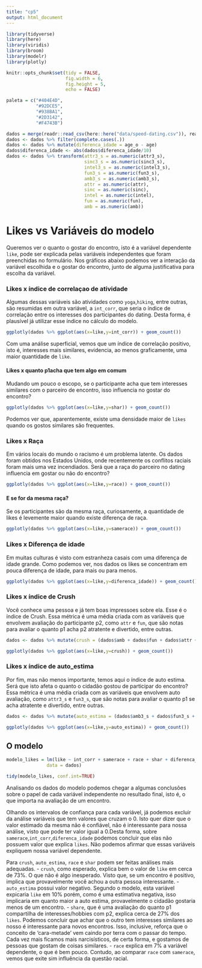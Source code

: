 ```yaml
---
title: "cp5"
output: html_document
---
```


```r
library(tidyverse)
library(here)
library(viridis)
library(broom)
library(modelr)
library(plotly)

knitr::opts_chunk$set(tidy = FALSE,
                      fig.width = 6,
                      fig.height = 5,
                      echo = FALSE)

paleta = c("#404E4D",
           "#92DCE5",
           "#938BA1",
           "#2D3142",
           "#F4743B")
```

```r
dados = merge(readr::read_csv(here::here("data/speed-dating.csv")), readr::read_csv(here::here("data/speed-dating2.csv")))
dados <- dados %>% filter(complete.cases(.))
dados <- dados %>% mutate(diferenca_idade = age_o - age) 
dados$diferenca_idade <- abs(dados$diferenca_idade/10)
dados <- dados %>% transform(attr3_s = as.numeric(attr3_s),
                             sinc3_s = as.numeric(sinc3_s),
                             intel3_s = as.numeric(intel3_s),
                             fun3_s = as.numeric(fun3_s),
                             amb3_s = as.numeric(amb3_s),
                             attr = as.numeric(attr),
                             sinc = as.numeric(sinc),
                             intel = as.numeric(intel),
                             fun = as.numeric(fun),
                             amb = as.numeric(amb))
```
# Likes vs Variáveis do modelo

Queremos ver o quanto o gostar do encontro, isto é a variável dependente `like`, pode ser explicada pelas variáveis independentes que foram preenchidas no formulário. Nos gráficos abaixo podemos ver a interação da variável escolhida e o gostar do encontro, junto de alguma justificativa para escolha da variável.

### Likes x índice de correlaçao de atividade

Algumas dessas variáveis são atividades como `yoga`,`hiking`, entre outras, são resumidas em outra variável, a `int_corr`, que seria o índice de correlação entre os interesses dos participantes do dating. Desta forma, é plausível já utilizar esse índice no cálculo do modelo. 

```r
ggplotly(dados %>% ggplot(aes(x=like,y=int_corr)) + geom_count())
```

Com uma análise superficial, vemos que um índice de correlação positivo, isto é, interesses mais similares, evidencia, ao menos graficamente, uma maior quantidade de `like`. 

#### Likes x quanto p1acha que tem algo em comum

Mudando um pouco o escopo, se o participante acha que tem interesses similares com o parceiro de encontro, isso influencia no gostar do encontro?

```r
ggplotly(dados %>% ggplot(aes(x=like,y=shar)) + geom_count())
```

Podemos ver que, aparentemente, existe uma densidade maior de `likes` quando os gostos similares são frequentes.

### Likes x Raça

Em vários locais do mundo o racismo é um problema latente. Os dados foram obtidos nos Estados Unidos, onde recentemente os conflitos raciais foram mais uma vez incendiados. Será que a raça do parceiro no dating influencia em gostar ou não do encontro?

```r
ggplotly(dados %>% ggplot(aes(x=like,y=race)) + geom_count())
```

#### E se for da mesma raça?

Se os participantes são da mesma raça, curiosamente, a quantidade de likes é levemente maior quando existe diferença de raça.  

```r
ggplotly(dados %>% ggplot(aes(x=like,y=samerace)) + geom_count())
```

### Likes x Diferença de idade

Em muitas culturas é visto com estranheza casais com uma diferença de idade grande. Como podemos ver, nos dados os likes se concentram em pouca diferença de idade, para mais ou para menos.

```r
ggplotly(dados %>% ggplot(aes(x=like,y=diferenca_idade)) + geom_count())
```

### Likes x índice de Crush 

Você conhece uma pessoa e já tem boas impressoes sobre ela. Esse é o índice de Crush. 
Essa métrica é uma média criada com as variáveis que envolvem avaliação do participante p2, como `attr` e `fun`, que são notas para avaliar o quanto p1 acha p2 atratente e divertido, entre outras.

```r
dados <- dados %>% mutate(crush = (dados$amb + dados$fun + dados$attr + dados$intel + dados$sinc)/5)

ggplotly(dados %>% ggplot(aes(x=like,y=crush)) + geom_count())
```

### Likes x índice de auto_estima

Por fim, mas não menos importante, temos aqui o índice de auto estima. Será que isto afeta o quanto o cidadão gostou de participar do encontro?
Essa métrica é uma média criada com as variáveis que envolvem auto avaliação, como `attr3_s` e `fun3_s`, que são notas para avaliar o quanto p1 se acha atratente e divertido, entre outras.

```r
dados <- dados %>% mutate(auto_estima = (dados$amb3_s + dados$fun3_s + dados$attr3_s + dados$intel3_s + dados$sinc3_s)/5)

ggplotly(dados %>% ggplot(aes(x=like,y=auto_estima)) + geom_count())
```

## O modelo

```r
modelo_likes = lm(like ~ int_corr + samerace + race + shar + diferenca_idade + crush + auto_estima, 
               data = dados)

tidy(modelo_likes, conf.int=TRUE)
```

Analisando os dados do modelo podemos chegar a algumas conclusões sobre o papel de cada variável independente no resultado final, isto é, o que importa na avaliação de um encontro. 

Olhando os intervalos de confiança para cada variável, já podemos excluir da análise variáveis que tem valores que cruzam o 0. Isto quer dizer que o valor estimado da mesma não é confiável, não é interessante para nossa análise, visto que pode ter valor igual a 0.Desta forma, sobre `samerace`,`int_corr`,`diferenca_idade` podemos concluir que elas não possuem valor que explica `likes`. Não podemos afirmar que essas variáveis expliquem nossa variável dependente.

Para `crush`, `auto_estima`, `race` e `shar` podem ser feitas análises mais adequadas. 
- `crush`, como esperado, explica bem o valor de `like` em cerca de 73%. O que não é algo inesperado. Visto que, se um encontro é positivo, implica que provavelmente você achou a outra pessoa interessante. 
- `auto_estima` possui valor negativo. Segundo o modelo, esta variável expicaria `like` em 10% porém, como é uma estimativa negativa, isso implicaria em quanto maior a auto estima, provavelmente o cidadão gostaria menos de um encontro.
- `share`, que é uma avaliação do quanto p1 compartilha de interesses/hobbies com p2, explica cerca de 27% dos `likes`. Podemos concluir que achar que o outro tem interesses similares ao nosso é interessante para novos encontros. Isso, inclusive, reforça que o conceito de 'cara-metade' vem caindo por terra com o passar do tempo. Cada vez mais ficamos mais narcisísticos, de certa forma, e gostamos de pessoas que gostam de coisas similares.
- `race` explica em 7% a variável dependente, o que é bem pouco. Contudo, ao comparar `race` com `samerace`, vemos que exite sim influência da questão racial. 